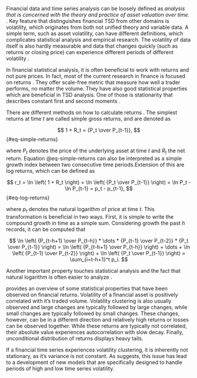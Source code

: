 Financial data and time series analysis can be loosely defined as *analysis that is concerned with the theory and 
practice of asset valuation over time.* \parencite[Chap. 1]{Tsay2005_AnalysisFinancialTime}. Key feature that distinguishes 
financial TSD from other domains is volatility, which originates from both not unified theory and variable data.
A simple term, such as asset volatility, can have different definitions, which complicates statistical analysis
and empirical research. The volatility of data itself is also hardly measurable and data that changes quickly
(such as returns or closing price) can experience different periods of different volatility 
\parencite[Chap. 1]{Tsay2005_AnalysisFinancialTime}.

In financial statistical analysis, it is often beneficial to work with returns and not pure prices. In fact, most of
the current research in finance is focused on returns \parencite[Chap. 1]{Tsay2005_AnalysisFinancialTime}. They offer
scale-free metric that measure how well a trader performs, no matter the volume. They have also good statistical
properties which are beneficial in TSD analysis. One of those is stationarity that describes constant first and 
second moments \parencite[Chap. 1.4]{CampbellEtAl1998_ECONOMETRICSFINANCIALMARKETS}.

There are different methods on how to calculate returns \parencite[Chap. 1.1]{Tsay2005_AnalysisFinancialTime}. The simplest
returns at time $t$ are called simple gross returns, and are denoted as

$$
1 + R_t = {P_t \over P_{t-1}},
$$ {#eq-simple-returns}

where $P_t$ denotes the price of the underlying asset at time $t$ and $R_t$ the net return. Equation @eq-simple-returns
can also be interpreted as a simple growth index between two consecutive time periods.Extension of this are log 
returns, which can be defined as

$$
r_t =
\ln \left( 1 + R_t \right) =
\ln \left( {P_t \over P_{t-1}} \right) =
\ln P_t - \ln P_{t-1} = p_t - p_{t-1},
$$ {#eq-log-returns}

where $p_t$ denotes the natural logarithm of price at time $t$. This transformation is beneficial in two ways. First,
it is simple to write the compound growth in time as a simple sum. Considering growth the past $h$ records, it can
be computed that

$$
\ln \left( {P_{t-h+1} \over P_{t-h}} * \dots * {P_{t-1} \over P_{t-2}} * {P_t \over P_{t-1}} \right) =
\ln \left( {P_{t-h+1} \over P_{t-h}} \right) + \dots + \ln \left( {P_{t-1} \over P_{t-2}} \right) + \ln \left( {P_t \over P_{t-1}} \right) =
\sum_{i=t-h+1}^t p_i.
$$

Another important property touches statistical analysis and the fact that natural logarithm is often easier to analyze
\parencite[Chap. 1.1]{Tsay2005_AnalysisFinancialTime}.

\parencite[Chap. 1]{Cont2007_VolatilityClusteringFinancial} provides an overview of some statistical properties that have been
observed on financial returns. Volatility of a financial asset is positively correlated with it's traded volume.
Volatility clustering is also usually observed and large changes are typically followed by large changes, while
small changes are typically followed by small changes. These changes, however, can be in a different direction and
relatively high returns or losses can be observed together. While these returns are typically not correlated, their
absolute value experiences autocorrelation with slow decay. Finally, unconditional distribution of returns displays
heavy tails.

If a financial time series experiences volatility clustering, it is inherently not stationary, as it's variance
is not constant. As \parencite[Chap. 1]{Cont2007_VolatilityClusteringFinancial} suggests, this issue has lead to a development
of new models that are specifically designed to handle periods of high and low time series volatility.
